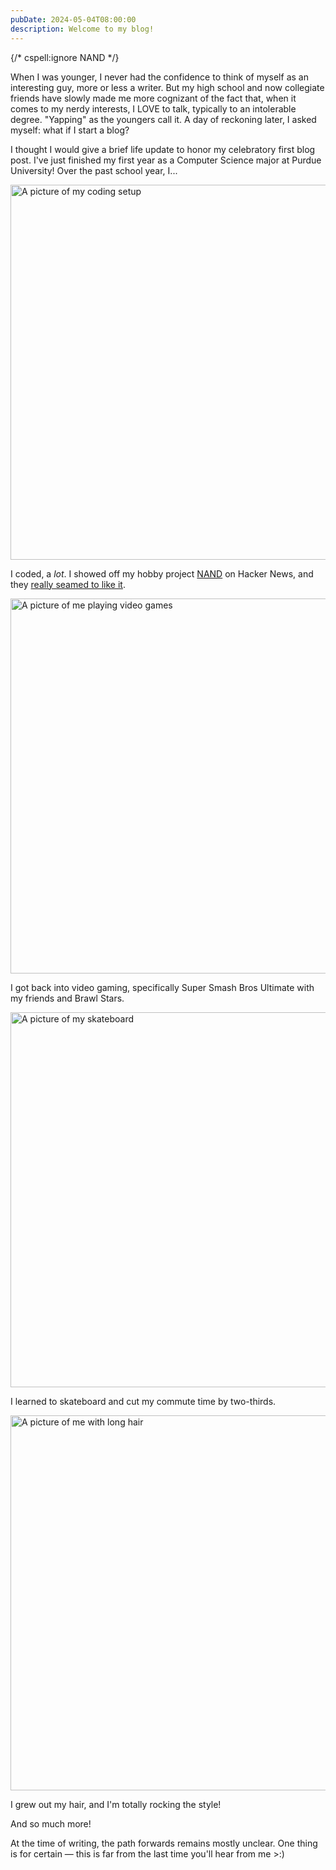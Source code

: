 ```yaml
---
pubDate: 2024-05-04T08:00:00
description: Welcome to my blog!
---
```


{/* cspell:ignore NAND */}

When I was younger, I never had the confidence to think of myself as an interesting guy, more or less a writer. But my high school and now collegiate friends have slowly made me more cognizant of the fact that, when it comes to my nerdy interests, I LOVE to talk, typically to an intolerable degree. "Yapping" as the youngers call it. A day of reckoning later, I asked myself: what if I start a blog?

I thought I would give a brief life update to honor my celebratory first blog post. I've just finished my first year as a Computer Science major at Purdue University! Over the past school year, I...

<Image src={coding} alt="A picture of my coding setup" height="600" />

I coded, a *lot*. I showed off my hobby project <a href="https://github.com/ArhanChaudhary/NAND">NAND</a> on Hacker News, and they <a href="https://news.ycombinator.com/item?id=40159278">really seamed to like it</a>.

<Image src={videoGames} alt="A picture of me playing video games" height="600" />

I got back into video gaming, specifically Super Smash Bros Ultimate with my friends and Brawl Stars.

<Image src={skateboarding} alt="A picture of my skateboard" height="600" />

I learned to skateboard and cut my commute time by two-thirds.

<Image src={longHair} alt="A picture of me with long hair" height="600" />

I grew out my hair, and I'm totally rocking the style!

And so much more!

At the time of writing, the path forwards remains mostly unclear. One thing is for certain — this is far from the last time you'll hear from me >:)